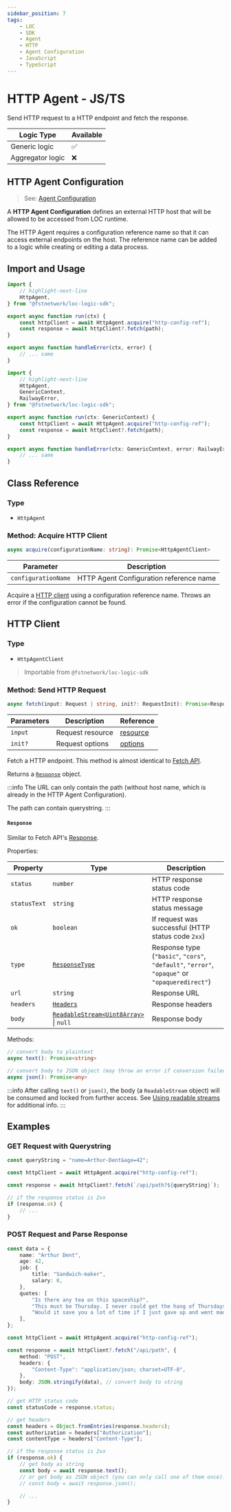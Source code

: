 ```yaml
---
sidebar_position: 7
tags:
    - LOC
    - SDK
    - Agent
    - HTTP
    - Agent Configuration
    - JavaScript
    - TypeScript
---
```


# HTTP Agent - JS/TS

Send HTTP request to a HTTP endpoint and fetch the response.

| Logic Type       | Available |
| ---------------- | --------- |
| Generic logic    | ✅        |
| Aggregator logic | ❌        |

## HTTP Agent Configuration

> See: [Agent Configuration](/main/category/agent-configuration)

A **HTTP Agent Configuration** defines an external HTTP host that will be allowed to be accessed from LOC runtime.

The HTTP Agent requires a configuration reference name so that it can access external endpoints on the host. The reference name can be added to a logic while creating or editing a data process.

## Import and Usage


<Tabs>
  <TabItem value="js" label="JavaScript" default>

```javascript showLineNumbers
import {
    // highlight-next-line
    HttpAgent,
} from "@fstnetwork/loc-logic-sdk";

export async function run(ctx) {
    const httpClient = await HttpAgent.acquire("http-config-ref");
    const response = await httpClient?.fetch(path);
}

export async function handleError(ctx, error) {
    // ... same
}
```

  </TabItem>
  <TabItem value="ts" label="TypeScript">

```typescript showLineNumbers
import {
    // highlight-next-line
    HttpAgent,
    GenericContext,
    RailwayError,
} from "@fstnetwork/loc-logic-sdk";

export async function run(ctx: GenericContext) {
    const httpClient = await HttpAgent.acquire("http-config-ref");
    const response = await httpClient?.fetch(path);
}

export async function handleError(ctx: GenericContext, error: RailwayError) {
    // ... same
}
```

  </TabItem>
</Tabs>

## Class Reference

### Type

-   `HttpAgent`

### Method: Acquire HTTP Client

```typescript
async acquire(configurationName: string): Promise<HttpAgentClient>
```

| Parameter           | Description                             |
| ------------------- | --------------------------------------- |
| `configurationName` | HTTP Agent Configuration reference name |

Acquire a [HTTP client](#http-client) using a configuration reference name. Throws an error if the configuration cannot be found.

## HTTP Client

### Type

-   `HttpAgentClient`

> Importable from `@fstnetwork/loc-logic-sdk`

### Method: Send HTTP Request

```typescript
async fetch(input: Request | string, init?: RequestInit): Promise<Response>
```

| Parameters | Description      | Reference                                                                   |
| ---------- | ---------------- | --------------------------------------------------------------------------- |
| `input`    | Request resource | [resource](https://developer.mozilla.org/en-US/docs/Web/API/fetch#resource) |
| `init?`    | Request options  | [options](https://developer.mozilla.org/en-US/docs/Web/API/fetch#options)   |

Fetch a HTTP endpoint. This method is almost identical to [Fetch API](https://developer.mozilla.org/en-US/docs/Web/API/Fetch_API).

Returns a [`Response`](#response) object.

:::info
The URL can only contain the path (without host name, which is already in the HTTP Agent Configuration).

The path can contain querystring.
:::

#### `Response`

Similar to Fetch API's [Response](https://developer.mozilla.org/en-US/docs/Web/API/Response).

Properties:

| Property     | Type                                                                                                          | Description                                                                                   |
| ------------ | ------------------------------------------------------------------------------------------------------------- | --------------------------------------------------------------------------------------------- |
| `status`     | `number`                                                                                                      | HTTP response status code                                                                     |
| `statusText` | `string`                                                                                                      | HTTP response status message                                                                  |
| `ok`         | `boolean`                                                                                                     | If request was successful (HTTP status code `2xx`)                                            |
| `type`       | [`ResponseType`](https://developer.mozilla.org/en-US/docs/Web/API/Response/type)                              | Response type (`"basic"`, `"cors"`, `"default"`, `"error"`, `"opaque"` or `"opaqueredirect"`) |
| `url`        | `string`                                                                                                      | Response URL                                                                                  |
| `headers`    | [`Headers`](https://developer.mozilla.org/en-US/docs/Web/API/Headers)                                         | Response headers                                                                              |
| `body`       | [`ReadableStream<Uint8Array>`](https://developer.mozilla.org/en-US/docs/Web/API/ReadableStream) &#124; `null` | Response body                                                                                 |

Methods:

```typescript
// convert body to plaintext
async text(): Promise<string>

// convert body to JSON object (may throw an error if conversion failed)
async json(): Promise<any>
```

:::info
After calling `text()` or `json()`, the body (a `ReadableStream` object) will be consumed and locked from further access. See [Using readable streams](https://developer.mozilla.org/en-US/docs/Web/API/Streams_API/Using_readable_streams) for additional info.
:::

## Examples

### GET Request with Querystring

```typescript showLineNumbers
const queryString = "name=Arthur-Dent&age=42";

const httpClient = await HttpAgent.acquire("http-config-ref");

const response = await httpClient?.fetch(`/api/path?${queryString}`);

// if the response status is 2xx
if (response.ok) {
    // ...
}
```

### POST Request and Parse Response

```typescript showLineNumbers
const data = {
    name: "Arthur Dent",
    age: 42,
    job: {
        title: "Sandwich-maker",
        salary: 0,
    },
    quotes: [
        "Is there any tea on this spaceship?",
        "This must be Thursday. I never could get the hang of Thursdays.",
        "Would it save you a lot of time if I just gave up and went mad now?",
    ],
};

const httpClient = await HttpAgent.acquire("http-config-ref");

const response = await httpClient?.fetch("/api/path", {
    method: "POST",
    headers: {
        "Content-Type": "application/json; charset=UTF-8",
    },
    body: JSON.stringify(data), // convert body to string
});

// get HTTP status code
const statusCode = response.status;

// get headers
const headers = Object.fromEntries(response.headers);
const authorization = headers["Authorization"];
const contentType = headers["Content-Type"];

// if the response status is 2xx
if (response.ok) {
    // get body as string
    const body = await response.text();
    // or get body as JSON object (you can only call one of them once):
    // const body = await response.json();

    // ...
}
```
